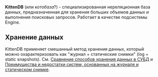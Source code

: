 '''KittenDB''' (или ''котобаза''?) - специализированная нереляционная база данных, предназначенная для хранения больших объемов данных и выполнения поисковых запросов. Работает в качестве подсистемы Engine.

== Хранение данных ==
KittenDB применяет смешанный метод хранения данных, который можно охарактеризовать как "журнал + статические снимки" (log + static snapshots).
См. [[DBMS_Storage_Comparison.wiki|Сравнение способов хранения данных в СУБД]] и [[DBMS_Storage_Comparison.wiki#_________|Преимущества и недостатки систем, основанных на журнале и статическом снимке]].
